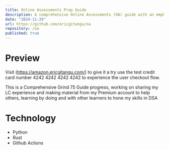 ```yaml
---
title: Online Assessments Prep Guide
description: A comprehensive Online Assessments (OA) guide with an emphasis on DSA.
date: "2024-11-29"
url: https://github.com/ericgitangu/oa
repository: /oa
published: true
---
```


# Preview

Visit (https://amazon.ericgitangu.com/) to give it a try use the test credit card number 4242 4242 4242 4242 to experience the user checkout flow.

This is a Comprehensive Grind 75 Guide progress, working on sharing my LC experience and making material from my Premium account to help others, learning by doing and with other learners to hone my skills in DSA

# Technology 

- Python
- Rust
- Github Actions